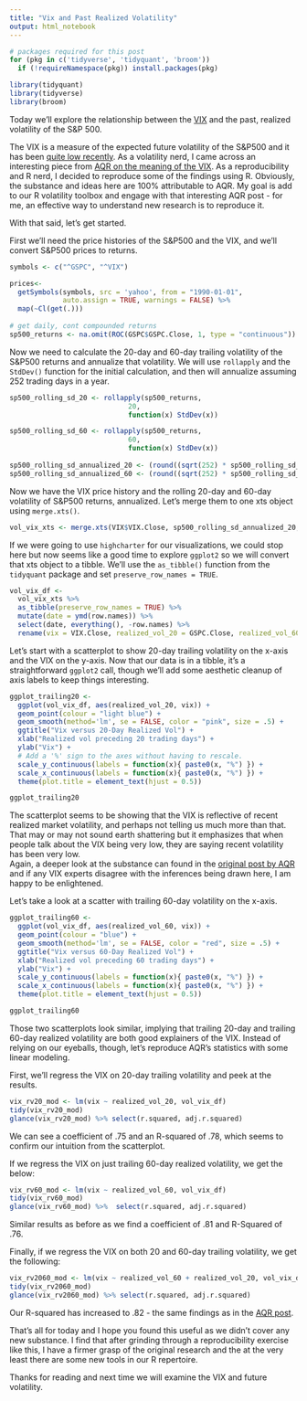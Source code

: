 ```yaml
---
title: "Vix and Past Realized Volatility"
output: html_notebook
---
```

 
```r
# packages required for this post
for (pkg in c('tidyverse', 'tidyquant', 'broom')) 
  if (!requireNamespace(pkg)) install.packages(pkg)

library(tidyquant)
library(tidyverse)
library(broom)
```

Today we'll explore the relationship between the [VIX](http://www.cboe.com/products/vix-index-volatility/vix-options-and-futures/vix-index) and the past, realized volatility of the S&P 500. 

The VIX is a measure of the expected future volatility of the S&P500 and it has been [quite low recently](https://www.cnbc.com/2017/07/26/wall-streets-fear-index-the-vix-falls-to-record-low-under-9-after-fed-statement.html).  As a volatility nerd, I came across an interesting piece from [AQR on the meaning of the VIX](https://www.aqr.com/cliffs-perspective/please-stop-talking-about-the-vix-so-much). As a reproducibility and R nerd, I decided to reproduce some of the findings using R. Obviously, the substance and ideas here are 100% attributable to AQR.  My goal is add to our R volatility toolbox and engage with that interesting AQR post - for me, an effective way to understand new research is to reproduce it. 
 
With that said, let's get started.

First we'll need the price histories of the S&P500 and the VIX, and we'll convert S&P500 prices to returns.

```r
symbols <- c("^GSPC", "^VIX")

prices<- 
  getSymbols(symbols, src = 'yahoo', from = "1990-01-01", 
             auto.assign = TRUE, warnings = FALSE) %>% 
  map(~Cl(get(.)))
  
# get daily, cont compounded returns
sp500_returns <- na.omit(ROC(GSPC$GSPC.Close, 1, type = "continuous"))
```

Now we need to calculate the 20-day and 60-day trailing volatility of the S&P500 returns and annualize that volatility. We will use `rollapply` and the `StdDev()` function for the initial calculation, and then will annualize assuming 252 trading days in a year.

```r
  
sp500_rolling_sd_20 <- rollapply(sp500_returns,
                             20,
                             function(x) StdDev(x))

sp500_rolling_sd_60 <- rollapply(sp500_returns,
                             60,
                             function(x) StdDev(x))
  
sp500_rolling_sd_annualized_20 <- (round((sqrt(252) * sp500_rolling_sd_20 * 100), 2))
sp500_rolling_sd_annualized_60 <- (round((sqrt(252) * sp500_rolling_sd_60 * 100), 2))
```

Now we have the VIX price history and the rolling 20-day and 60-day volatility of S&P500 returns, annualized. Let's merge them to one xts object using `merge.xts()`.

```r
vol_vix_xts <- merge.xts(VIX$VIX.Close, sp500_rolling_sd_annualized_20, sp500_rolling_sd_annualized_60)
```

If we were going to use `highcharter` for our visualizations, we could stop here but now seems like a good time to explore `ggplot2` so we will convert that xts object to a tibble.  We'll use the `as_tibble()` function from the `tidyquant` package and set `preserve_row_names = TRUE`. 

```r
vol_vix_df <- 
  vol_vix_xts %>% 
  as_tibble(preserve_row_names = TRUE) %>% 
  mutate(date = ymd(row.names)) %>% 
  select(date, everything(), -row.names) %>% 
  rename(vix = VIX.Close, realized_vol_20 = GSPC.Close, realized_vol_60 = GSPC.Close.1) 

```

Let's start with a scatterplot to show 20-day trailing volatility on the x-axis and the VIX on the y-axis. Now that our data is in a tibble, it's a straightforward `ggplot2` call, though we'll add some aesthetic cleanup of axis labels to keep things interesting.

```r
ggplot_trailing20 <- 
  ggplot(vol_vix_df, aes(realized_vol_20, vix)) + 
  geom_point(colour = "light blue") +
  geom_smooth(method='lm', se = FALSE, color = "pink", size = .5) +
  ggtitle("Vix versus 20-Day Realized Vol") +
  xlab("Realized vol preceding 20 trading days") +
  ylab("Vix") +
  # Add a '%' sign to the axes without having to rescale.
  scale_y_continuous(labels = function(x){ paste0(x, "%") }) +
  scale_x_continuous(labels = function(x){ paste0(x, "%") }) +
  theme(plot.title = element_text(hjust = 0.5))

ggplot_trailing20
```

The scatterplot seems to be showing that the VIX is reflective of recent realized market volatility, and perhaps not telling us much more than that. That may or may not sound earth shattering but it emphasizes that when people talk about the VIX being very low, they are saying recent volatility has been very low.  
Again, a deeper look at the substance can found in the [original post by AQR](https://www.aqr.com/cliffs-perspective/please-stop-talking-about-the-vix-so-much) and if any VIX experts disagree with the inferences being drawn here, I am happy to be enlightened.

Let's take a look at a scatter with trailing 60-day volatility on the x-axis.

```r
ggplot_trailing60 <- 
  ggplot(vol_vix_df, aes(realized_vol_60, vix)) + 
  geom_point(colour = "blue") +
  geom_smooth(method='lm', se = FALSE, color = "red", size = .5) +
  ggtitle("Vix versus 60-Day Realized Vol") +
  xlab("Realized vol preceding 60 trading days") +
  ylab("Vix") +
  scale_y_continuous(labels = function(x){ paste0(x, "%") }) +
  scale_x_continuous(labels = function(x){ paste0(x, "%") }) +
  theme(plot.title = element_text(hjust = 0.5))

ggplot_trailing60
```


Those two scatterplots look similar, implying that trailing 20-day and trailing 60-day realized volatility are both good explainers of the VIX. Instead of relying on our eyeballs, though, let's reproduce AQR's statistics with some linear modeling. 

First, we'll regress the VIX on 20-day trailing volatility and peek at the results.

```r
vix_rv20_mod <- lm(vix ~ realized_vol_20, vol_vix_df)
tidy(vix_rv20_mod)
glance(vix_rv20_mod) %>% select(r.squared, adj.r.squared)
```

We can see a coefficient of .75 and an R-squared of .78, which seems to confirm our intuition from the scatterplot.

If we regress the VIX on just trailing 60-day realized volatility, we get the below:

```r
vix_rv60_mod <- lm(vix ~ realized_vol_60, vol_vix_df)
tidy(vix_rv60_mod)
glance(vix_rv60_mod) %>%  select(r.squared, adj.r.squared)
```

Similar results as before as we find a coefficient of .81 and R-Squared of .76. 

Finally, if we regress the VIX on both 20 and 60-day trailing volatility, we get the following:

```r
vix_rv2060_mod <- lm(vix ~ realized_vol_60 + realized_vol_20, vol_vix_df)
tidy(vix_rv2060_mod)
glance(vix_rv2060_mod) %>% select(r.squared, adj.r.squared)
```

Our R-squared has increased to .82 - the same findings as in the [AQR post](https://www.aqr.com/cliffs-perspective/please-stop-talking-about-the-vix-so-much).  

That's all for today and I hope you found this useful as we didn't cover any new substance. I find that after grinding through a reproducibility exercise like this, I have a firmer grasp of the original research and the at the very least there are some new tools in our R repertoire.

Thanks for reading and next time we will examine the VIX and future volatility.